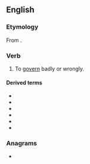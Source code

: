 ==English==

===Etymology===
From {{prefix|mis|govern|lang=en}}.

===Verb===
{{en-verb|misgoverns|misgoverning|misgoverned|misgoverned}}

# {{lb|en|transitive}} To [[govern]] badly or wrongly.

====Derived terms====
* {{l|en|misgovernail}}
* {{l|en|misgovernance}}
* {{l|en|misgoverned}}
* {{l|en|misgoverning}}
* {{l|en|misgovernment}}
* {{l|en|misgovernor}}

===Anagrams===
* {{anagrams|en|Merovings|removings}}